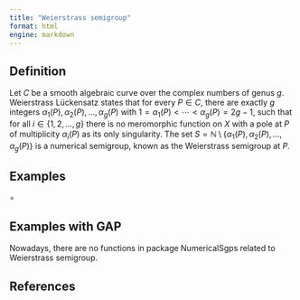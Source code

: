 ```yaml
---
title: "Weierstrass semigroup"
format: html
engine: markdown
---
```


## Definition

Let $C$ be a smooth algebraic curve over the complex numbers of genus $g$. Weierstrass Lückensatz states that for every $P \in C$, there are exactly $g$ integers $\alpha_1(P), \alpha_2(P), \ldots, \alpha_g(P)$ with $1 = \alpha_1(P) < \cdots < \alpha_g(P) = 2g - 1$, such that for all $i \in \{1, 2, \ldots, g\}$ there is no meromorphic function on $X$ with a pole at $P$ of multiplicity $\alpha_i(P)$ as its only singularity. The set $S = \mathbb{N} \setminus \{\alpha_1(P), \alpha_2(P), \ldots, \alpha_g(P)\}$ is a numerical semigroup, known as the Weierstrass semigroup at $P$.

## Examples

$\circ$

## Examples with GAP

Nowadays, there are no functions in package NumericalSgps related to Weierstrass semigroup.

## References
